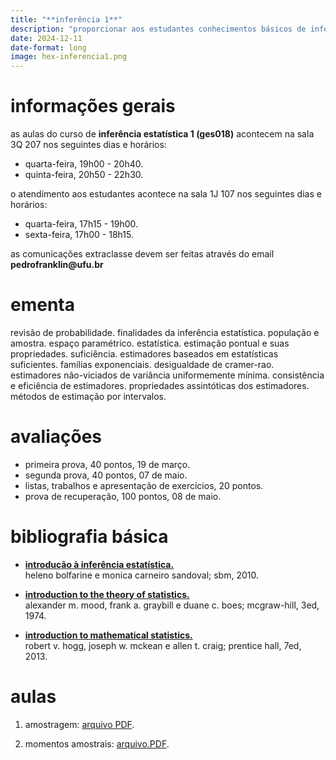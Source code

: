 ```yaml
---
title: "**inferência 1**"
description: "proporcionar aos estudantes conhecimentos básicos de inferência estatística, com ênfase em estimação pontual e intervalar."
date: 2024-12-11
date-format: long
image: hex-inferencia1.png
---
```


# informações gerais

as aulas do curso de **inferência estatística 1 (ges018)** acontecem na sala 3Q 207 nos seguintes dias e horários:

-   quarta-feira, 19h00 - 20h40.
-   quinta-feira, 20h50 - 22h30.

o atendimento aos estudantes acontece na sala 1J 107 nos seguintes dias e horários:

-   quarta-feira, 17h15 - 19h00.
-   sexta-feira, 17h00 - 18h15.

as comunicações extraclasse devem ser feitas através do email **pedrofranklin@ufu.br**

# ementa

revisão de probabilidade. finalidades da inferência estatística. população e amostra. espaço paramétrico. estatística. estimação pontual e suas propriedades. suficiência. estimadores baseados em estatísticas suficientes. famílias exponenciais. desigualdade de cramer-rao. estimadores não-viciados de variância uniformemente mínima. consistência e eficiência de estimadores. propriedades assintóticas dos estimadores. métodos de estimação por intervalos.
 
# avaliações

-   primeira prova, 40 pontos, 19 de março.
-   segunda prova, 40 pontos, 07 de maio.
-   listas, trabalhos e apresentação de exercícios, 20 pontos.
-   prova de recuperação, 100 pontos, 08 de maio.

# bibliografia básica

-   [**introdução à inferência estatística.**](https://docs.ufpr.br/~lucambio/CE210/LIVRO%20de%20infer%EAncia%20bolfarine.pdf)<br />
heleno bolfarine e monica carneiro sandoval; sbm, 2010.

-   [**introduction to the theory of statistics.**](https://sistemas.fciencias.unam.mx/~misraim/Mood.pdf)<br />
alexander m. mood, frank a. graybill e duane c. boes; mcgraw-hill, 3ed, 1974.

- [**introduction to mathematical statistics.**](https://acervo.bibliotecas.ufu.br/index.php?codigo_sophia=126253 
)<br />
robert v. hogg, joseph w. mckean e allen t. craig; prentice hall, 7ed, 2013.


# aulas

1. amostragem: [arquivo PDF](https://ufubr-my.sharepoint.com/:b:/g/personal/pedrofranklin_ufu_br/EcrpGilF-StIsp-ofyRBdMkBNeqrbt8qbG0jGoZlgHXfwg?e=M2efRK).

2. momentos amostrais: [arquivo.PDF](https://ufubr-my.sharepoint.com/:b:/g/personal/pedrofranklin_ufu_br/Eb8GYCzCuepFpc-liAYSFAkBe4xpqqdviZYg7JGv6swKNw?e=9D7Oqp).